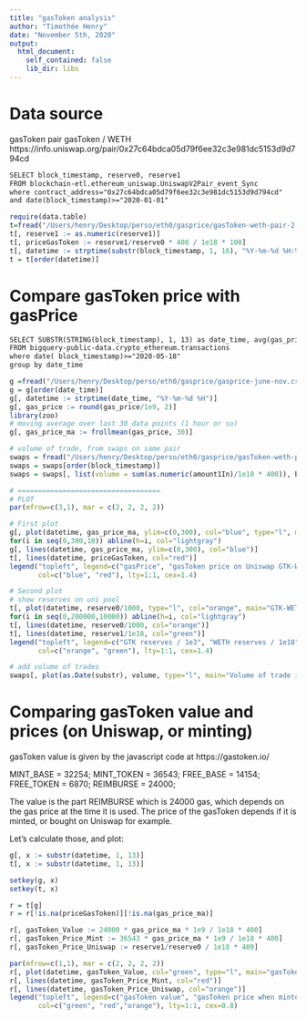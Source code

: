 ```yaml
---
title: "gasToken analysis"
author: "Timothée Henry"
date: "November 5th, 2020"
output:
  html_document:
    self_contained: false
    lib_dir: libs
---
```


<style>
div.blue { background-color:#e6f0ff; border-radius: 3px; padding: 5px;}
</style>

# Data source  
    
gasToken
pair gasToken / WETH
https://info.uniswap.org/pair/0x27c64bdca05d79f6ee32c3e981dc5153d9d794cd

```txt
SELECT block_timestamp, reserve0, reserve1
FROM blockchain-etl.ethereum_uniswap.UniswapV2Pair_event_Sync
where contract_address="0x27c64bdca05d79f6ee32c3e981dc5153d9d794cd"
and date(block_timestamp)>="2020-01-01"
```


```r
require(data.table)
t=fread("/Users/henry/Desktop/perso/eth0/gasprice/gasToken-weth-pair-2.csv")
t[, reserve1 := as.numeric(reserve1)]
t[, priceGasToken := reserve1/reserve0 * 400 / 1e18 * 100]
t[, datetime := strptime(substr(block_timestamp, 1, 16), "%Y-%m-%d %H:%M")]
t = t[order(datetime)]
```


# Compare gasToken price with gasPrice
```txt
SELECT SUBSTR(STRING(block_timestamp), 1, 13) as date_time, avg(gas_price) as gas_price
FROM bigquery-public-data.crypto_ethereum.transactions
where date( block_timestamp)>="2020-05-18"
group by date_time
```

```r
g =fread("/Users/henry/Desktop/perso/eth0/gasprice/gasprice-june-nov.csv")
g = g[order(date_time)]
g[, datetime := strptime(date_time, "%Y-%m-%d %H")]
g[, gas_price := round(gas_price/1e9, 2)]
library(zoo)
# moving average over last 30 data points (1 hour or so)
g[, gas_price_ma := frollmean(gas_price, 30)]

# volume of trade, from swaps on same pair
swaps = fread("/Users/henry/Desktop/perso/eth0/gasprice/gasToken-weth-pair-swaps.csv")
swaps = swaps[order(block_timestamp)]
swaps = swaps[, list(volume = sum(as.numeric(amount1In)/1e18 * 400)), by=substr(block_timestamp, 1, 10)]

# ===================================
# PLOT
par(mfrow=c(3,1), mar = c(2, 2, 2, 2))

# First plot
g[, plot(datetime, gas_price_ma, ylim=c(0,300), col="blue", type="l", main="gasPrice vs gasToken_price")]
for(i in seq(0,300,10)) abline(h=i, col="lightgray")
g[, lines(datetime, gas_price_ma, ylim=c(0,300), col="blue")]
t[, lines(datetime, priceGasToken, col="red")]
legend("topleft", legend=c("gasPrice", "gasToken price on Uniswap GTK-WETH"),
       col=c("blue", "red"), lty=1:1, cex=1.4)

# Second plot
# show reserves on uni pool
t[, plot(datetime, reserve0/1000, type="l", col="orange", main="GTK-WETH Uniswap pair reserves")]
for(i in seq(0,200000,10000)) abline(h=i, col="lightgray")
t[, lines(datetime, reserve0/1000, col="orange")]
t[, lines(datetime, reserve1/1e18, col="green")]
legend("topleft", legend=c("GTK reserves / 1e3", "WETH reserves / 1e18"),
       col=c("orange", "green"), lty=1:1, cex=1.4)

# add volume of trades
swaps[, plot(as.Date(substr), volume, type="l", main="Volume of trade in USD on Uniswap GTK-WETH")]

```

# Comparing gasToken value and prices (on Uniswap, or minting)

gasToken value is given by the javascript code at https://gastoken.io/

MINT_BASE = 32254;
MINT_TOKEN = 36543;
FREE_BASE = 14154;
FREE_TOKEN = 6870;
REIMBURSE = 24000;

The value is the part REIMBURSE which is 24000 gas, which depends on the gas price at the time it is used.
The price of the gasToken depends if it is minted, or bought on Uniswap for example.

Let's calculate those, and plot:
```r
g[, x := substr(datetime, 1, 13)]
t[, x := substr(datetime, 1, 13)]

setkey(g, x)
setkey(t, x)

r = t[g]
r = r[!is.na(priceGasToken)][!is.na(gas_price_ma)]

r[, gasToken_Value := 24000 * gas_price_ma * 1e9 / 1e18 * 400]
r[, gasToken_Price_Mint := 36543 * gas_price_ma * 1e9 / 1e18 * 400]
r[, gasToken_Price_Uniswap := reserve1/reserve0 / 1e18 * 400]

par(mfrow=c(1,1), mar = c(2, 2, 2, 2))
r[, plot(datetime, gasToken_Value, col="green", type="l", main="gasToken value vs prices")]
r[, lines(datetime, gasToken_Price_Mint, col="red")]
r[, lines(datetime, gasToken_Price_Uniswap, col="orange")]
legend("topleft", legend=c("gasToken value", "gasToken price when minted", "gasToken price on Uniswap"),
       col=c("green", "red","orange"), lty=1:1, cex=0.8)


```


